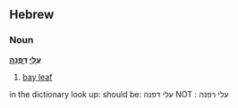 ==Hebrew==
===Noun===
'''[[עלי|עֲלֵי]] [[דפנה|דַפְנָה]]'''

# [[bay leaf]]
in the dictionary look up:
should be:   עלי דפנה
NOT : עלי רפנה